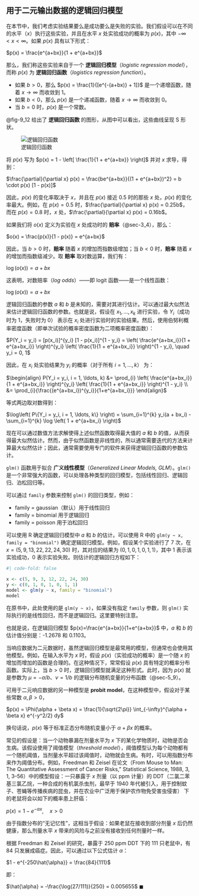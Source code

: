 ## 用于二元输出数据的逻辑回归模型 {#sec-9_11}
在本节中，我们考虑实验结果要么是成功要么是失败的实验。我们假设可以在不同的水平（$x$）执行这些实验，并且在水平 $x$ 处实验成功的概率为 $p(x)$，其中 $-\infty < x < \infty$。如果 $p(x)$ 具有以下形式：

$p(x) = \frac{e^{a+bx}}{1 + e^{a+bx}}$

那么，我们称这些实验来自于一个 **逻辑回归模型**（*logistic regression model*），而称 $p(x)$ 为 **逻辑回归函数**（*logistics regression function*）。

* 如果 $b > 0$，那么 $p(x) = \frac{1}{[e^{-(a+bx)} + 1]}$ 是一个递增函数，随着 $x \rightarrow \infty$ 而收敛到 1。
* 如果 $b < 0$，那么 $p(x)$ 是一个递减函数，随着 $x \rightarrow \infty$ 而收敛到 0。
* 当 $b = 0$ 时，$p(x)$ 是一个常数。

@fig-9_12 给出了 **逻辑回归函数** 的图形，从图中可以看出，这些曲线呈现 S 形状。

![逻辑回归函数](../images/chapter_9/f_9_12.png){#fig-9_12}

将 $p(x)$ 写为 $p(x) = 1 - \left[ \frac{1}{1 + e^{a+bx}} \right]$ 并对 $x$ 求导，得到：

$\frac{\partial}{\partial x} p(x) = \frac{be^{a+bx}}{(1 + e^{a+bx})^2} = b \cdot p(x) [1 - p(x)]$

因此，$p(x)$ 的变化率取决于 $x$，并且在 $p(x)$ 接近 0.5 时的那些 $x$ 处，$p(x)$ 的变化率最大。例如，在 $p(x) = 0.5$ 时，$\frac{\partial}{\partial x} p(x) = 0.25b$，而在 $p(x) = 0.8$ 时，$x$ 处，$\frac{\partial}{\partial x} p(x) = 0.16b$。

如果我们将 $o(x)$ 定义为实验在 $x$ 处成功时的 **赔率**（@sec-3_4），那么：

$o(x) = \frac{p(x)}{1 - p(x)} = e^{a+bx}$

因此，当 $b > 0$ 时，**赔率** 随着 $x$ 的增加而指数级增加；当 $b < 0$ 时，**赔率** 随着 $x$ 的增加而指数级减少。取 **赔率** 取对数运算，我们有：

$\log(o(x)) = a + bx$

这表明，对数赔率（*log odds*）——即 logit 函数——是一个线性函数：

$\log(o(x)) = a + bx$

逻辑回归函数的参数 $a$ 和 $b$ 是未知的，需要对其进行估计。可以通过最大似然法来估计逻辑回归函数的参数。也就是说，假设在 $x_1, \ldots, x_k$ 进行实验，令 $Y_i$（成功时为 1，失败时为 0） 表示在 $x_i$ 处进行实验时的实验结果。然后，使用伯努利概率密度函数（即单次试验的概率密度函数为二项概率密度函数）：

$P(Y_i = y_i) = [p(x_i)]^{y_i} [1 - p(x_i)]^{1 - y_i} = \left( \frac{e^{a+bx_i}}{1 + e^{a+bx_i}} \right)^{y_i} \left( \frac{1}{1 + e^{a+bx_i}} \right)^{1 - y_i}, \quad y_i = 0, 1$

因此，在 $x_i$ 处实验结果为 $y_i$ 的概率（对于所有 $i = 1, \ldots, k$） 为：

$\begin{align} P(Y_i = y_i, i = 1, \ldots, k) &= \prod_{i} \left( \frac{e^{a+bx_i}}{1 + e^{a+bx_i}} \right)^{y_i} \left( \frac{1}{1 + e^{a+bx_i}} \right)^{1 - y_i} \\ &= \prod_{i}{\frac{(e^{a+bx_i})^{y_i}}{1+e^{a+bx_i}}} \end{align}$

等式两边取对数得到：

$\log\left( P\{Y_i = y_i, i = 1, \ldots, k\} \right) = \sum_{i=1}^{k} y_i(a + bx_i) - \sum_{i=1}^{k} \log \left( 1 + e^{a+bx_i} \right)$

现在可以通过数值方法求解使得上述似然函数取得最大值的 $a$ 和 $b$ 的值，从而获得最大似然估计。然而，由于似然函数是非线性的，所以通常需要迭代的方法来计算最大似然估计；因此，通常需要使用专门的软件来获得逻辑回归函数的参数估计。

::: {.callout-note title="glm()"}
`glm()` 函数用于拟合 **广义线性模型**（*Generalized Linear Models, GLM*）。`glm()` 是一个非常强大的函数，可以处理各种类型的回归模型，包括线性回归、逻辑回归、泊松回归等。

可以通过 `family` 参数来控制 `glm()` 的回归类型，例如：

* family = gaussian（默认）用于线性回归
* family = binomial 用于逻辑回归
* family = poisson 用于泊松回归
::: 

可以使用 R 确定逻辑回归模型中 $a$ 和 $b$ 的估计。可以使用 R 中的 `glm(y ~ x, family = "binomial")` 确定逻辑回归模型。例如，假设某个实验进行了 7 次，在 $x = (5, 9, 13, 22, 22, 24, 30)$ 时，其对应的结果为 $(0, 1, 0, 1, 0, 1, 1)$，其中 1 表示该实验成功，0 表示实验失败。则估计的逻辑回归方程如下：

```r
#| code-fold: false

x <- c(5, 9, 3, 12, 22, 24, 30)
y <- c(0, 1, 0, 1, 0, 1, 1)
model <- glm(y ~ x, family = "binomial")
model
```

::: {.callout-note title="注意"}
在原书中，此处使用的是 `glm(y ~ x)`，如果没有指定 `family` 参数，则 `glm()` 实际执行的是线性回归，而不是逻辑回归。这里要特别注意。
:::

也就是说，在逻辑回归模型 $p(x)=\frac{e^{a+bx}}{1+e^{a+bx}}$ 中，$a$ 和 $b$ 的估计值分别是：-1.2678 和 0.1103。

当响应数据为二元数据时，虽然逻辑回归模型是最常用的模型，但通常也会使用其他模型。例如，在输入水平为 $x$ 时，假设 $p(x)$（实验成功的概率）是一个随 $x$ 的增加而增加的函数是合理的。在这种情况下，常常假设 $p(x)$ 具有特定的概率分布函数。实际上，当 $b > 0$ 时，逻辑回归模型就满足这种形式。此时，因为 $p(x)$ 就是参数为 $\mu = -a/b$、$\nu = 1/b$ 的逻辑分布随机变量的分布函数（@sec-5_9）。

可用于二元响应数据的另一种模型是 **probit model**，在这种模型中，假设对于某些常数 $\alpha, \beta > 0$，

$p(x) = \Phi(\alpha + \beta x) = \frac{1}{\sqrt{2\pi}} \int_{-\infty}^{\alpha + \beta x} e^{-y^2/2} dy$

换句话说，$p(x)$ 等于标准正态分布随机变量小于 $\alpha + \beta x$ 的概率。

::: {#exm-9_11_a}
常见的假设是：当一个动物暴漏在剂量水平为 $x$ 下的某化学物质时，动物是否会生病。该假设使用了阈值模型（*threshold model*），阈值模型认为每个动物都有一个随机阈值，当剂量水平超过该阈值时，动物就会生病。有时，可以用指数分布来作为阈值分布。例如，Freedman 和 Zeisel 在论文（From Mouse to Man: The Quantitative Assessment of Cancer Risks,” Statistical Science, 1988, 3, 1, 3–56）中的模型假设：一只暴露于 $x$ 剂量（以 ppm 计量）的 DDT（二氯二苯基三氯乙烷，一种合成的有机氯杀虫剂，最早于 1940 年代被引入，用于控制蚊子、苍蝇等传播疾病的昆虫，并在农业中广泛用于保护农作物免受害虫侵害） 下的老鼠将会以如下的概率患上肝癌：

$p(x) = 1 - e^{-\alpha x}, \quad x > 0$

由于指数分布的“无记忆性”，这相当于假设：如果老鼠在接收到部分剂量 $x$ 后仍然健康，那么剂量水平 $x$ 带来的风险与之前没有接收到任何剂量时一样。

根据 Freedman 和 Zeisel 的研究，暴露于 250 ppm DDT 下的 111 只老鼠中，有 84 只发展成癌症。因此，可以通过以下公式估计 $\alpha$：

$1 - e^{-250\hat{\alpha}} = \frac{84}{111}$

即：

$\hat{\alpha} = -\frac{\log(27/111)}{250} = 0.005655$ $\blacksquare$
:::
